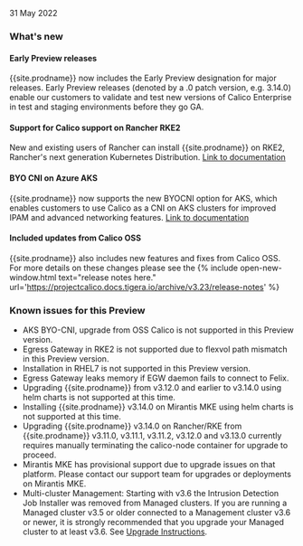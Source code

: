 31 May 2022

### What's new

#### Early Preview releases
{{site.prodname}} now includes the Early Preview designation for major releases. Early Preview releases (denoted by a .0 patch version, e.g. 3.14.0) enable our customers to validate and test new versions of Calico Enterprise in test and staging environments before they go GA.

#### Support for Calico support on Rancher RKE2
New and existing users of Rancher can install {{site.prodname}} on RKE2, Rancher's next generation Kubernetes Distribution. [Link to documentation]({{site.baseurl}}/getting-started/kubernetes/rke2)

#### BYO CNI on Azure AKS 
{{site.prodname}} now supports the new BYOCNI option for AKS, which enables customers to use Calico as a CNI on AKS clusters for improved IPAM and advanced networking features. [Link to documentation]({{site.baseurl}}/getting-started/kubernetes/aks)

#### Included updates from Calico OSS

{{site.prodname}} also includes new features and fixes from Calico OSS. For more details on these changes please see the {% include open-new-window.html text="release notes here." url='https://projectcalico.docs.tigera.io/archive/v3.23/release-notes' %}

### Known issues for this Preview

- AKS BYO-CNI, upgrade from OSS Calico is not supported in this Preview version. 
- Egress Gateway in RKE2 is not supported due to flexvol path mismatch in this Preview version.
- Installation in RHEL7 is not supported in this Preview version.
- Egress Gateway leaks memory if EGW daemon fails to connect to Felix.
- Upgrading {{site.prodname}} from v3.12.0 and earlier to v3.14.0 using helm charts is not supported at this time.
- Installing {{site.prodname}} v3.14.0 on Mirantis MKE using helm charts is not supported at this time.
- Upgrading {{site.prodname}} v3.14.0 on Rancher/RKE from {{site.prodname}} v3.11.0, v3.11.1, v3.11.2, v3.12.0 and v3.13.0 currently requires manually terminating the calico-node container for upgrade to proceed.
- Mirantis MKE has provisional support due to upgrade issues on that platform. Please contact our support team for upgrades or deployments on Mirantis MKE.
- Multi-cluster Management: Starting with v3.6 the Intrusion Detection Job Installer was removed from Managed clusters. If you are running a Managed cluster v3.5 or older connected to a Management cluster v3.6 or newer, it is strongly recommended that you upgrade your Managed cluster to at least v3.6. See [Upgrade Instructions]({{site.baseurl}}/maintenance/upgrading-enterprise).

